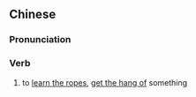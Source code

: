 {{also|摸门}}
==Chinese==
{{zh-forms|s=摸门}}

===Pronunciation===
{{zh-pron
|m=mōmén,er=y
|cat=v
}}

===Verb===
{{zh-verb}}

# to [[learn the ropes]], [[get the hang of]] something